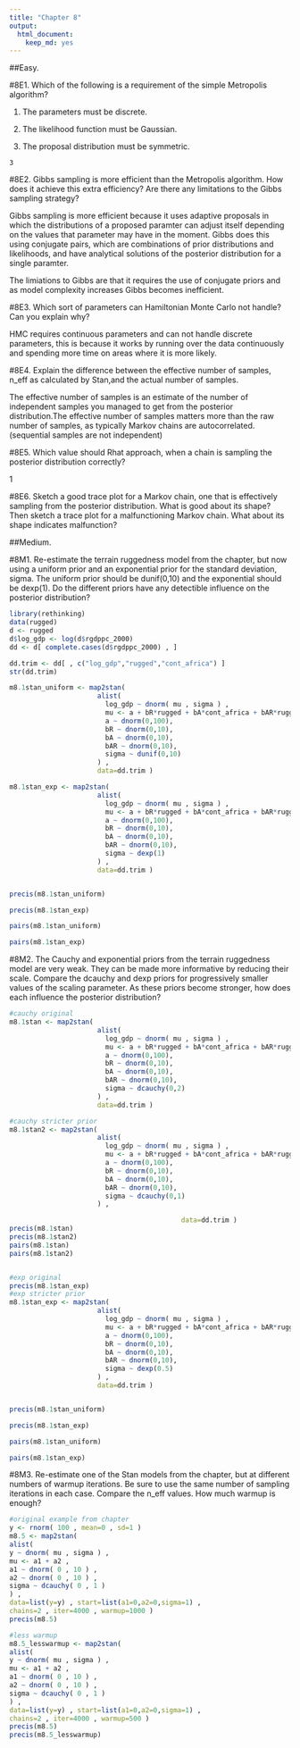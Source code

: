 ```yaml
---
title: "Chapter 8"
output: 
  html_document: 
    keep_md: yes
---
```

##Easy.

#8E1. Which of the following is a requirement of the simple Metropolis algorithm?

1. The parameters must be discrete.

2. The likelihood function must be Gaussian.

3. The proposal distribution must be symmetric.

```
3
```

#8E2. Gibbs sampling is more efficient than the Metropolis algorithm. How does it achieve this extra efficiency? Are there any limitations to the Gibbs sampling strategy?

Gibbs sampling is more efficient because it uses adaptive proposals in which the distributions of a proposed paramter can adjust itself depending on the values that parameter may have in the moment. Gibbs does this using conjugate pairs, which are combinations of prior distributions and likelihoods, and have analytical solutions of the posterior distribution for a single paramter.

The limiations to Gibbs are that it requires the use of conjugate priors and as model complexity increases Gibbs becomes inefficient.



#8E3. Which sort of parameters can Hamiltonian Monte Carlo not handle? Can you explain why?


HMC requires continuous parameters and can not handle discrete parameters, this is because it works by running over the data continuously and spending more time on areas where it is more likely.


#8E4. Explain the difference between the effective number of samples, n_eff as calculated by Stan,and the actual number of samples.

The effective number of samples is an estimate of the number of independent samples you managed to get from the posterior distribution.The effective number of samples matters more than the raw number of samples, as typically Markov chains are autocorrelated. (sequential samples are not independent)

#8E5. Which value should Rhat approach, when a chain is sampling the posterior distribution correctly?

1

#8E6. Sketch a good trace plot for a Markov chain, one that is effectively sampling from the posterior distribution. What is good about its shape? Then sketch a trace plot for a malfunctioning Markov chain. What about its shape indicates malfunction?


##Medium.


#8M1. Re-estimate the terrain ruggedness model from the chapter, but now using a uniform prior and an exponential prior for the standard deviation, sigma. The uniform prior should be dunif(0,10) and the exponential should be dexp(1). Do the different priors have any detectible influence on the posterior distribution?

```r
library(rethinking)
data(rugged)
d <- rugged
d$log_gdp <- log(d$rgdppc_2000)
dd <- d[ complete.cases(d$rgdppc_2000) , ]

dd.trim <- dd[ , c("log_gdp","rugged","cont_africa") ]
str(dd.trim)

m8.1stan_uniform <- map2stan( 
                      alist(
                        log_gdp ~ dnorm( mu , sigma ) ,
                        mu <- a + bR*rugged + bA*cont_africa + bAR*rugged*cont_africa ,
                        a ~ dnorm(0,100),
                        bR ~ dnorm(0,10),
                        bA ~ dnorm(0,10),
                        bAR ~ dnorm(0,10),
                        sigma ~ dunif(0,10)
                      ) ,
                      data=dd.trim )

m8.1stan_exp <- map2stan( 
                      alist(
                        log_gdp ~ dnorm( mu , sigma ) ,
                        mu <- a + bR*rugged + bA*cont_africa + bAR*rugged*cont_africa ,
                        a ~ dnorm(0,100),
                        bR ~ dnorm(0,10),
                        bA ~ dnorm(0,10),
                        bAR ~ dnorm(0,10),
                        sigma ~ dexp(1)
                      ) ,
                      data=dd.trim )


precis(m8.1stan_uniform)

precis(m8.1stan_exp)

pairs(m8.1stan_uniform)

pairs(m8.1stan_exp)
```


#8M2. The Cauchy and exponential priors from the terrain ruggedness model are very weak. They can be made more informative by reducing their scale. Compare the dcauchy and dexp priors for progressively smaller values of the scaling parameter. As these priors become stronger, how does each influence the posterior distribution?

```r
#cauchy original
m8.1stan <- map2stan( 
                      alist(
                        log_gdp ~ dnorm( mu , sigma ) ,
                        mu <- a + bR*rugged + bA*cont_africa + bAR*rugged*cont_africa ,
                        a ~ dnorm(0,100),
                        bR ~ dnorm(0,10),
                        bA ~ dnorm(0,10),
                        bAR ~ dnorm(0,10),
                        sigma ~ dcauchy(0,2)
                      ) ,
                      data=dd.trim )

#cauchy stricter prior
m8.1stan2 <- map2stan( 
                      alist(
                        log_gdp ~ dnorm( mu , sigma ) ,
                        mu <- a + bR*rugged + bA*cont_africa + bAR*rugged*cont_africa ,
                        a ~ dnorm(0,100),
                        bR ~ dnorm(0,10),
                        bA ~ dnorm(0,10),
                        bAR ~ dnorm(0,10),
                        sigma ~ dcauchy(0,1)
                      ) ,

                                           data=dd.trim )
precis(m8.1stan)
precis(m8.1stan2)
pairs(m8.1stan)
pairs(m8.1stan2)


#exp original
precis(m8.1stan_exp)
#exp stricter prior
m8.1stan_exp <- map2stan( 
                      alist(
                        log_gdp ~ dnorm( mu , sigma ) ,
                        mu <- a + bR*rugged + bA*cont_africa + bAR*rugged*cont_africa ,
                        a ~ dnorm(0,100),
                        bR ~ dnorm(0,10),
                        bA ~ dnorm(0,10),
                        bAR ~ dnorm(0,10),
                        sigma ~ dexp(0.5)
                      ) ,
                      data=dd.trim )


precis(m8.1stan_uniform)

precis(m8.1stan_exp)

pairs(m8.1stan_uniform)

pairs(m8.1stan_exp)
```


#8M3. Re-estimate one of the Stan models from the chapter, but at different numbers of warmup iterations. Be sure to use the same number of sampling iterations in each case. Compare the n_eff values. How much warmup is enough?

```r
#original example from chapter
y <- rnorm( 100 , mean=0 , sd=1 )
m8.5 <- map2stan( 
alist(
y ~ dnorm( mu , sigma ) ,
mu <- a1 + a2 ,
a1 ~ dnorm( 0 , 10 ) ,
a2 ~ dnorm( 0 , 10 ) ,
sigma ~ dcauchy( 0 , 1 )
) ,
data=list(y=y) , start=list(a1=0,a2=0,sigma=1) ,
chains=2 , iter=4000 , warmup=1000 )
precis(m8.5)

#less warmup
m8.5_lesswarmup <- map2stan( 
alist(
y ~ dnorm( mu , sigma ) ,
mu <- a1 + a2 ,
a1 ~ dnorm( 0 , 10 ) ,
a2 ~ dnorm( 0 , 10 ) ,
sigma ~ dcauchy( 0 , 1 )
) ,
data=list(y=y) , start=list(a1=0,a2=0,sigma=1) ,
chains=2 , iter=4000 , warmup=500 )
precis(m8.5)
precis(m8.5_lesswarmup)
```

